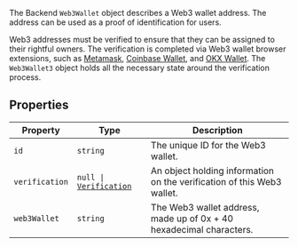 The Backend `Web3Wallet` object describes a Web3 wallet address. The address can be used as a proof of identification for users.

Web3 addresses must be verified to ensure that they can be assigned to their rightful owners. The verification is completed via Web3 wallet browser extensions, such as [Metamask](https://metamask.io/), [Coinbase Wallet](https://www.coinbase.com/wallet), and [OKX Wallet](https://www.okx.com/help/section/faq-web3-wallet). The `Web3Wallet3` object holds all the necessary state around the verification process.

## Properties

| Property                                 | Type                                                                                    | Description                                                            |
| ---------------------------------------- | --------------------------------------------------------------------------------------- | ---------------------------------------------------------------------- |
| <a id="id"></a> `id`                     | `string`                                                                                | The unique ID for the Web3 wallet.                                     |
| <a id="verification"></a> `verification` | <code>null \| [Verification](/docs/reference/backend/types/backend-verification)</code> | An object holding information on the verification of this Web3 wallet. |
| <a id="web3wallet"></a> `web3Wallet`     | `string`                                                                                | The Web3 wallet address, made up of 0x + 40 hexadecimal characters.    |
